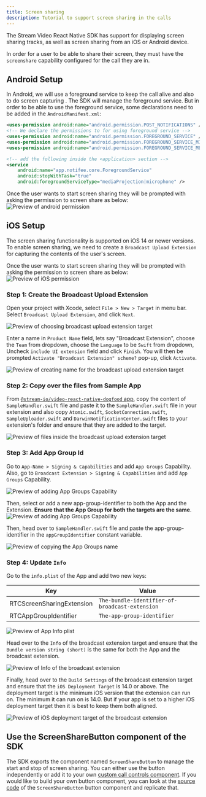 ```yaml
---
title: Screen sharing
description: Tutorial to support screen sharing in the calls
---
```


The Stream Video React Native SDK has support for displaying screen sharing tracks, as well as screen sharing from an iOS or Android device.

In order for a user to be able to share their screen, they must have the `screenshare` capability configured for the call they are in.

## Android Setup

In Android, we will use a foreground service to keep the call alive and also to do screen capturing . The SDK will manage the foreground service. But in order to be able to use the foreground service, some declarations need to be added in the `AndroidManifest.xml`:

```xml title="AndroidManifest.xml"
<uses-permission android:name="android.permission.POST_NOTIFICATIONS" />
<!-- We declare the permissions to for using foreground service -->
<uses-permission android:name="android.permission.FOREGROUND_SERVICE" />
<uses-permission android:name="android.permission.FOREGROUND_SERVICE_MICROPHONE" />
<uses-permission android:name="android.permission.FOREGROUND_SERVICE_MEDIA_PROJECTION" />

<!-- add the following inside the <application> section -->
<service
    android:name="app.notifee.core.ForegroundService"
    android:stopWithTask="true"
    android:foregroundServiceType="mediaProjection|microphone" />
```

Once the user wants to start screen sharing they will be prompted with asking the permission to screen share as below:
![Preview of android permission](../assets/06-advanced/08-screensharing/android-preview.png)

## iOS Setup

The screen sharing functionality is supported on iOS 14 or newer versions. To enable screen sharing, we need to create a `Broadcast Upload Extension` for capturing the contents of the user's screen.

Once the user wants to start screen sharing they will be prompted with asking the permission to screen share as below:
![Preview of iOS permission](../assets/06-advanced/08-screensharing/ios-preview.jpeg)

### Step 1: Create the Broadcast Upload Extension

Open your project with Xcode, select `File > New > Target` in menu bar. Select `Broadcast Upload Extension`, and click `Next`.

![Preview of choosing broadcast upload extension target](../assets/06-advanced/08-screensharing/ios-choose-broadcast-target.png)

Enter a name in `Product Name` field, lets say "Broadcast Extension", choose the `Team` from dropdown, choose the `Language` to be `Swift` from dropdown, Uncheck `include UI extension` field and click `Finish`. You will then be prompted `Activate "Broadcast Extension" scheme?` pop-up, click `Activate`.

![Preview of creating name for the broadcast upload extension target](../assets/06-advanced/08-screensharing/ios-create-name.png)

### Step 2: Copy over the files from Sample App

From [`@stream-io/video-react-native-dogfood` app](https://github.com/GetStream/stream-video-js/tree/main/sample-apps/react-native/dogfood/ios/Broadcast%20Extension/), copy the content of `SampleHandler.swift` file and paste it to the `SampleHandler.swift` file in your extension and also copy `Atomic.swift`, `SocketConnection.swift`, `SampleUploader.swift` and `DarwinNotificationCenter.swift` files to your extension's folder and ensure that they are added to the target.

![Preview of files inside the broadcast upload extension target](../assets/06-advanced/08-screensharing/ios-copy-files.png)

### Step 3: Add App Group Id

Go to `App-Name > Signing & Capabilities` and add `App Groups` Capability. Also, go to `Broadcast Extension > Signing & Capabilities` and add `App Groups` Capability.

![Preview of adding App Groups Capability](../assets/06-advanced/08-screensharing/ios-add-capability.png)

Then, select or add a new app-group-identifier to both the App and the Extension. **Ensure that the App Group for both the targets are the same**.
![Preview of adding App Groups Capability](../assets/06-advanced/08-screensharing/ios-add-app-group-name.png)

Then, head over to `SampleHandler.swift` file and paste the app-group-identifier in the `appGroupIdentifier` constant variable.

![Preview of copying the App Groups name](../assets/06-advanced/08-screensharing/ios-copy-app-group-to-file.png)

### Step 4: Update `Info`

Go to the `info.plist` of the App and add two new keys:

| Key                       |      Value                                      | 
|---------------------------|-------------------------------------------------|
| RTCScreenSharingExtension |  `The-bundle-identifier-of-broadcast-extension` | 
| RTCAppGroupIdentifier     |  `The-app-group-identifier`                     |

![Preview of App Info plist](../assets/06-advanced/08-screensharing/ios-app-info.png)

Head over to the `Info` of the broadcast extension target and ensure that the `Bundle version string (short)` is the same for both the App and the broadcast extension.

![Preview of Info of the broadcast extension](../assets/06-advanced/08-screensharing/ios-bundle-version.png)

Finally, head over to the `Build Settings` of the broadcast extension target and ensure that the `iOS Deployment Target` is 14.0 or above. The deployment target is the minimum iOS version that the extension can run on. The minimum it can run on is 14.0. But if your app is set to a higher iOS deployment target then it is best to keep them both aligned.

![Preview of iOS deployment target of the broadcast extension](../assets/06-advanced/08-screensharing/ios-deployment-target.png)

## Use the ScreenShareButton component of the SDK

The SDK exports the component named `ScreenShareButton` to manage the start and stop of screen sharing. You can either use the button independently or add it to your own [custom call controls component](https://getstream.io/video/docs/reactnative/ui-cookbook/replacing-call-controls/). If you would like to build your own button component, you can look at the [source code](https://github.com/GetStream/stream-video-js/tree/main/packages/react-native-sdk/src/components/Call/CallControls/ScreenShareButton.tsx) of the `ScreenShareButton` button component and replicate that.